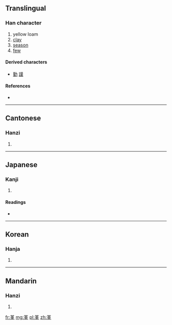 {{also|菫|暵}}
==Translingual==

===Han character===
{{Han char|rn=32|rad=土|as=08|sn=11|four=4410<sub>4</sub>|canj=廿中手一 (TLQM)}}

# yellow loam
# [[clay]]
# [[season]]
# [[few]]

====Derived characters====
* [[勤]] [[謹]]

====References====
* {{Han ref|kx=0232.050|dkj=05212|dj=0469.070|hdz=10450.020|uh=5807|ud=22535|bh=D4BB|bd=54459}}

----

==Cantonese==

===Hanzi===
{{yue-hanzi|jyut=|y=gan2}}

# {{defn|Cantonese|sort=土08}}

----

==Japanese==

===Kanji===
{{ja-kanji|grade=|rs=土08}}

# {{defn|Japanese|sort=土08}}

====Readings====
* {{ja-readings|on=[[きん]] (kin)|kun=[[すみれ]] (sumire)}}

----

==Korean==

===Hanja===
{{ko-hanja|hangeul=근|rv=geun|mr=kŭn}}

# {{defn|Korean|sort=土08}}

----

==Mandarin==

===Hanzi===
{{cmn-hanzi|pin=[[jǐn]] ([[jin3]])|wg=chin<sup>3</sup>}}

# {{defn|Mandarin|sort=土08}}

[[fr:堇]]
[[mg:堇]]
[[pl:堇]]
[[zh:堇]]